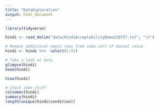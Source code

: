 ```yaml
---
title: "DataExploration"
output: html_document
---
```

```r
library(tidyverse)
```

```r
hindi <- read_delim("data/HindiAcceptabilityDemo210727.txt", "\t") 

# Remove additional empty rows from some sort of manual value
hindi <- hindi %>%  select(1:22)

# Take a look at data
glimpse(hindi)
head(hindi)

View(hindi)
```

```r
# Check some stuff
colnames(hindi)
summary(hindi)
length(unique(hindi$condition))
```

